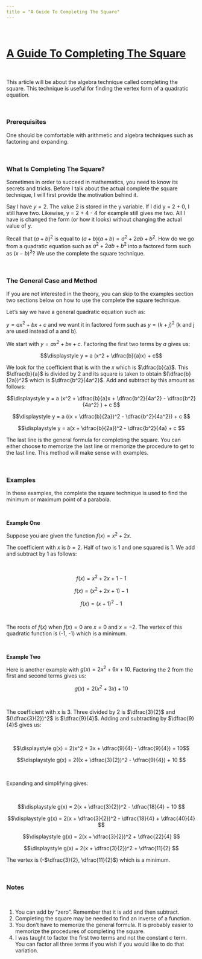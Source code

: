 ```yaml
---
title = "A Guide To Completing The Square"
---
```


&nbsp;

# <u>A Guide To Completing The Square</u>

&nbsp;

This article will be about the algebra technique called completing the square. This technique is useful for finding the vertex form of a quadratic equation.

&nbsp;

### Prerequisites


One should be comfortable with arithmetic and algebra techniques such as factoring and expanding.

&nbsp;

### What Is Completing The Square?


Sometimes in order to succeed in mathematics, you need to know its secrets and tricks. Before I talk about the actual complete the square technique, I will first provide the motivation behind it.

Say I have $y = 2$. The value 2 is stored in the y variable. If I did y = 2 + 0, I still have two. Likewise, y = 2 + 4 - 4 for example still gives me two. All I have is changed the form (or how it looks) without changing the actual value of y.

Recall that $(a + b)^2$ is equal to $(a + b)(a + b) = a^2 + 2ab + b^2$. How do we go from a quadratic equation such as $a^2 + 2ab + b^2$ into a factored form such as $(x - b)^2$? We use the complete the square technique.

&nbsp;

### The General Case and Method


If you are not interested in the theory, you can skip to the examples section two sections below on how to use the complete the square technique.

Let's say we have a general quadratic equation such as:

$y = ax^2 + bx + c$ and we want it in factored form such as $y = (k + j)^2$ (k and j are used instead of a and b).

We start with $y = ax^2 + bx + c$. Factoring the first two terms by $a$ gives us:

$$\displaystyle y = a (x^2 + \dfrac{b}{a}x) + c$$

We look for the coefficient that is with the $x$ which is $\dfrac{b}{a}$. This $\dfrac{b}{a}$ is divided by 2 and its square is taken to obtain $(\dfrac{b}{2a})^2$ which is $\dfrac{b^2}{4a^2}$. Add and subtract by this amount as follows:

$$\displaystyle y = a (x^2 + \dfrac{b}{a}x + \dfrac{b^2}{4a^2} - \dfrac{b^2}{4a^2} ) + c $$

$$\displaystyle y = a ((x + \dfrac{b}{2a})^2 - \dfrac{b^2}{4a^2}) + c $$

$$\displaystyle y = a(x + \dfrac{b}{2a})^2 - \dfrac{b^2}{4a} + c $$

The last line is the general formula for completing the square. You can either choose to memorize the last line or memorize the procedure to get to the last line. This method will make sense with examples.

&nbsp;

### Examples


In these examples, the complete the square technique is used to find the minimum or maximum point of a parabola.

&nbsp;

**Example One**

Suppose you are given the function $\displaystyle f(x) = x^2 + 2x$.

The coefficient with $x$ is $b = 2$. Half of two is 1 and one squared is 1. We add and subtract by 1 as follows:

&nbsp;

$$\displaystyle f(x) = x^2 + 2x + 1 - 1$$

$$\displaystyle f(x) = (x^2 + 2x + 1) - 1 $$

$$\displaystyle f(x) = (x + 1)^2 - 1 $$

&nbsp;

The roots of $f(x)$ when $f(x) = 0$ are $x = 0$ and $x = -2$. The vertex of this quadratic function is (-1, -1) which is a minimum.

&nbsp;

**Example Two**

Here is another example with $g(x) = 2x^2 + 6x + 10$. Factoring the 2 from the first and second terms gives us:

$$\displaystyle g(x) = 2(x^2 + 3x) + 10$$

&nbsp;

The coefficient with x is 3. Three divided by 2 is $\dfrac{3}{2}$ and $(\dfrac{3}{2})^2$ is $\dfrac{9}{4}$. Adding and subtracting by $\dfrac{9}{4}$ gives us:

&nbsp;

$$\displaystyle g(x) = 2(x^2 + 3x + \dfrac{9}{4} - \dfrac{9}{4}) + 10$$

$$\displaystyle g(x) = 2((x + \dfrac{3}{2})^2 - \dfrac{9}{4}) + 10 $$

&nbsp;

Expanding and simplifying gives:

&nbsp;

$$\displaystyle g(x) = 2(x + \dfrac{3}{2})^2 - \dfrac{18}{4} + 10 $$

$$\displaystyle g(x) = 2(x + \dfrac{3}{2})^2 - \dfrac{18}{4} + \dfrac{40}{4} $$

$$\displaystyle g(x) = 2(x + \dfrac{3}{2})^2 + \dfrac{22}{4} $$

$$\displaystyle g(x) = 2(x + \dfrac{3}{2})^2 + \dfrac{11}{2} $$

The vertex is  (-$\dfrac{3}{2}, \dfrac{11}{2}$) which is a minimum.

&nbsp;

### Notes


&nbsp;

1) You can add by "zero". Remember that it is add and then subtract.
2) Completing the square may be needed to find an inverse of a function.
3) You don't have to memorize the general formula. It is probably easier to memorize the procedures of completing the square.
4) I was taught to factor the first two terms and not the constant $c$ term. You can factor all three terms if you wish if you would like to do that variation.
